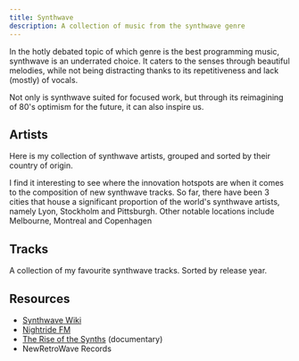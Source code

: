 ```yaml
---
title: Synthwave
description: A collection of music from the synthwave genre
---
```



In the hotly debated topic of which genre is the best programming music,
synthwave is an underrated choice. It caters to the senses through beautiful
melodies, while not being distracting thanks to its repetitiveness and lack
(mostly) of vocals.

Not only is synthwave suited for focused work, but through its reimagining of
80's optimism for the future, it can also inspire us.

## Artists

Here is my collection of synthwave artists, grouped and sorted by their country
of origin.

<Artists />

I find it interesting to see where the innovation hotspots are when it comes to
the composition of new synthwave tracks. So far, there have been 3 cities that
house a significant proportion of the world's synthwave artists, namely Lyon,
Stockholm and Pittsburgh. Other notable locations include Melbourne, Montreal
and Copenhagen

<Countries />

## Tracks

A collection of my favourite synthwave tracks. Sorted by release year.

<Tracks />

## Resources

- [Synthwave Wiki](https://synthwave.fandom.com/wiki/Synthwave_Wiki)
- [Nightride FM](https://nightride.fm)
- [The Rise of the Synths](https://theriseofthesynths.com) (documentary)
- NewRetroWave Records
